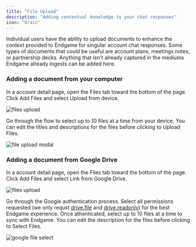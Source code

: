 ```yaml
---
title: "File Upload"
description: "Adding contextual knowledge to your chat responses"
icon: "brain"
---
```


Individual users have the ability to upload documents to enhance the context provided to Endgame for singular account chat responses. Some types of documents that could be useful are account plans, meetings notes, or partnership decks. Anything that isn't already captured in the mediums Endgame already ingests can be added here.

### Adding a document from your computer

In a account detail page, open the Files tab toward the bottom of the page. Click Add Files and select Upload from device.

<Frame caption="File Upload">
  <img
    src="/mintlify/images/files-upload-8-30-25.png"
    alt="files upload"
    className="rounded-lg"
  />
</Frame>

Go through the flow to select up to 10 files at a time from your device. You can edit the titles and descriptions for the files before clicking to Upload Files.

<Frame caption="File Upload Flow">
  <img
    src="/mintlify/images/file-upload-modal-8-30-25.png"
    alt="file upload modal"
    className="rounded-lg"
  />
</Frame>

### Adding a document from Google Drive

In a account detail page, open the Files tab toward the bottom of the page. Click Add Files and select Link from Google Drive.

<Frame caption="File Upload">
  <img
    src="/mintlify/images/files-upload-8-30-25.png"
    alt="files upload"
    className="rounded-lg"
  />
</Frame>

Go through the Google authentication process. Select all permissions requested (we only requst [drive.file](https://www.googleapis.com/auth/drive.file) and [drive.readonly](https://www.googleapis.com/auth/drive.readonly)) for the best Endgame experience. Once athenticated, select up to 10 files at a time to sync with Endgame. You can edit the description for the files before clicking to Select Files.

<Frame caption="Google File Select">
  <img
    src="/mintlify/images/google-file-select-8-30-25.png"
    alt="google file select"
    className="rounded-lg"
  />
</Frame>